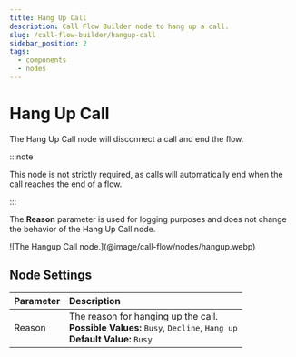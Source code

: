 ```yaml
---
title: Hang Up Call
description: Call Flow Builder node to hang up a call.
slug: /call-flow-builder/hangup-call
sidebar_position: 2
tags:
  - components
  - nodes
---
```



# Hang Up Call

The Hang Up Call node will disconnect a call and end the flow.

:::note

This node is not strictly required, as calls will automatically end when the call reaches the end of a flow.

:::

The **Reason** parameter is used for logging purposes and does not change the behavior of the Hang Up Call node.

<Frame caption="The Hangup Call node." ogImage>
![The Hangup Call node.](@image/call-flow/nodes/hangup.webp)
</Frame>


## Node Settings

| Parameter | Description                                                                                                                   |
|:----------|:------------------------------------------------------------------------------------------------------------------------------|
| Reason    | The reason for hanging up the call. <br /> **Possible Values:** `Busy`, `Decline`, `Hang up` <br /> **Default Value:** `Busy` |
